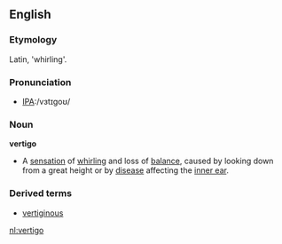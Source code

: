 ==English==

===Etymology===
Latin, 'whirling'.

===Pronunciation===
*[[Pronunciation guide|IPA]]:/vɜtɪgoʊ/

===Noun===
'''vertigo'''
*A [[sensation]] of [[whirl]]ing and loss of [[balance]], caused by looking down from a great height or by [[disease]] affecting the [[inner ear]].

===Derived terms===
*[[vertiginous]]

[[nl:vertigo]]